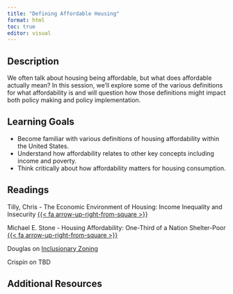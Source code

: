 ```yaml
---
title: "Defining Affordable Housing"
format: html
toc: true
editor: visual
---
```


## Description

We often talk about housing being affordable, but what does affordable actually mean? In this session, we'll explore some of the various definitions for what affordability is and will question how those definitions might impact both policy making and policy implementation.

## Learning Goals

-   Become familiar with various definitions of housing affordability within the United States.
-   Understand how affordability relates to other key concepts including income and poverty.
-   Think critically about how affordability matters for housing consumption.

## Readings

Tilly, Chris - The Economic Environment of Housing: Income Inequality and Insecurity [{{< fa arrow-up-right-from-square >}}](https://uofi.box.com/s/x6zrr3q3h6f8lssvfocv366sn7oq4ou1)

Michael E. Stone - Housing Affordability: One-Third of a Nation Shelter-Poor [{{< fa arrow-up-right-from-square >}}](https://uofi.box.com/s/y87c02aelj78uvf9uzld472cqp1pb5ng)

Douglas on [Inclusionary Zoning](https://uofi.box.com/s/2n7f37j9iaf95n06a4lxhwd8c30pj3i5)

Crispin on TBD

## Additional Resources
